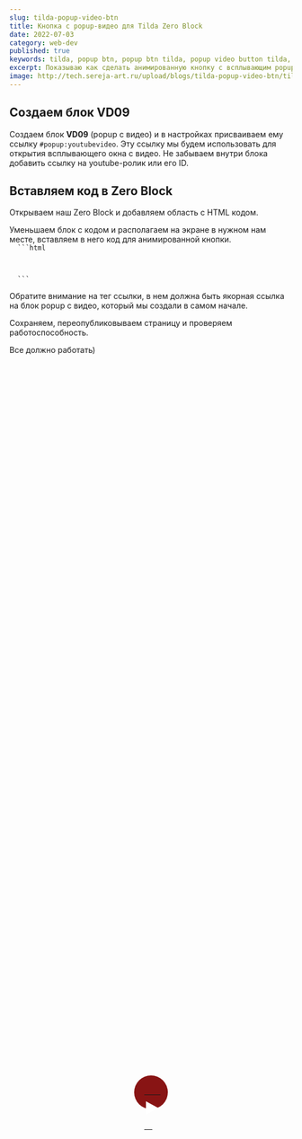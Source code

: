 ```yaml
---
slug: tilda-popup-video-btn
title: Кнопка с popup-видео для Tilda Zero Block
date: 2022-07-03
category: web-dev
published: true
keywords: tilda, popup btn, popup btn tilda, popup video button tilda, всплывающее окно тильда, попап с видео тильда
excerpt: Показываю как сделать анимированную кнопку с всплывающим popup видео на Tilda.
image: http://tech.sereja-art.ru/upload/blogs/tilda-popup-video-btn/tilda-popup-btn-1200x630.jpg
---
```


<Figcaption src="http://tech.sereja-art.ru/upload/blogs/tilda-popup-video-btn/popup-tilda-video-button-webp.webp" alt="Кнопка с всплывающим видео для Tilda картинка к блогу" />

## Создаем блок VD09

<Figcaption src="http://tech.sereja-art.ru/upload/blogs/tilda-popup-video-btn/tilda-popup-video-btn_3.png" alt="Создаем блок VD09" caption="Создаем блок VD09" />

Создаем блок **VD09** (popup с видео) и в настройках присваиваем ему ссылку `#popup:youtubevideo`. Эту ссылку мы будем использовать для открытия всплывающего окна с видео. Не забываем внутри блока добавить ссылку на youtube-ролик или его ID.
<Figcaption src="http://tech.sereja-art.ru/upload/blogs/tilda-popup-video-btn/tilda-popup-video-btn_4.png" alt="Присваиваем ссылку на popup и добавляем ID youtube-ролика" caption="Присваиваем ссылку на popup и добавляем ID youtube-ролика" />

## Вставляем код в Zero Block
Открываем наш Zero Block и добавляем область с HTML кодом.
<Figcaption src="http://tech.sereja-art.ru/upload/blogs/tilda-popup-video-btn/tilda-popup-video-btn_1.png" alt="Добавляем блок с HTML кодом" caption="Добавляем блок с HTML кодом" />
Уменьшаем блок с кодом и располагаем на экране в нужном нам месте, вставляем в него код для анимированной кнопки.

<CodeTitle title='Код с анимированной кнопкой для вставки в блок' lang='html' />
<code>
  ```html
  <style>
    .video-play-button {
      position: absolute;
      z-index: 10;
      top: 50%;
      left: 50%;
      transform: translateX(-50%) translateY(-50%);
      box-sizing: content-box;
      display: block;
      width: 32px;
      height: 44px;
      background: #881414;
      border-radius: 50%;
      padding: 8px 10px 8px 18px;
    }

    .video-play-button:before {
      content: "";
      position: absolute;
      z-index: 0;
      left: 50%;
      top: 50%;
      transform: translateX(-50%) translateY(-50%);
      display: block;
      width: 60px;
      height: 60px;
      background: #b41818;
      border-radius: 50%;
      animation: pulse-border 1500ms ease-out infinite;
    }

    .video-play-button:after {
      content: "";
      position: absolute;
      z-index: 1;
      left: 50%;
      top: 50%;
      transform: translateX(-50%) translateY(-50%);
      display: block;
      width: 50px;
      height: 50px;
      background: #b41818;
      border-radius: 50%;
      transition: all 200ms;
    }

    .video-play-button:hover:after {
      background - color: darken(#fa183d, 10%);
    }

    .video-play-button img {
      position: relative;
      z-index: 3;
      max-width: 100%;
      width: auto;
      height: auto;
    }

    .video-play-button span {
      display: block;
      position: relative;
      z-index: 3;
      width: 0;
      height: 0;
      border-left: 22px solid #fff;
      border-top: 12px solid transparent;
      border-bottom: 12px solid transparent;
      margin-top: 10px;
      margin-left: 3px;
    }

    @keyframes pulse-border {
      0 % {
        transform: translateX(-50 %) translateY( - 50 %) translateZ(0) scale(1);
        opacity: 1;
      }
      100% {
        transform: translateX(-50%) translateY(-50%) translateZ(0) scale(1.5);
        opacity: 0;
      }
    }
  </style>

  <a id="play-video" class="video-play-button" href="#popup:youtubevideo">
    <span></span>
  </a>
  ```
</code>

<Figcaption src="http://tech.sereja-art.ru/upload/blogs/tilda-popup-video-btn/tilda-popup-video-btn_2.png" alt="Добавили код в блок" caption="Добавили код в блок" />

Обратите внимание на тег ссылки, в нем должна быть якорная ссылка на блок popup с видео, который мы создали в самом начале.
<Figcaption src="http://tech.sereja-art.ru/upload/blogs/tilda-popup-video-btn/tilda-popup-video-btn_5.png" alt="ссылка на блок с всплывающим окном" caption="ссылка на блок с всплывающим окном" />
<p>Сохраняем, переопубликовываем страницу и проверяем работоспособность.</p>
<p>Все должно работать)</p>

